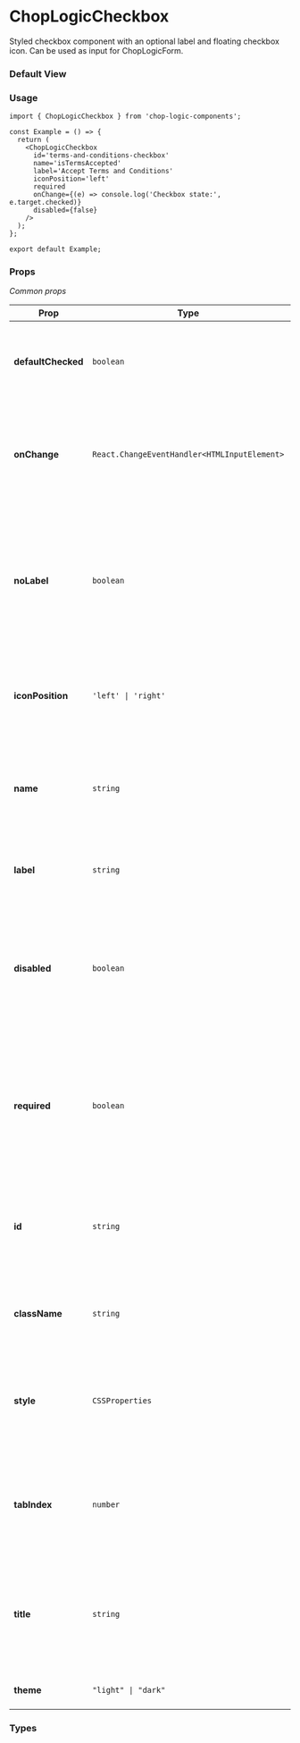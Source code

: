
<Meta of={CheckboxStories} title='Checkbox' />

# ChopLogicCheckbox

Styled checkbox component with an optional label and floating checkbox icon. Can be used as input for ChopLogicForm.

### Default View

<Canvas of={CheckboxStories.LeftIconCheckbox} />

### Usage

```tsx
import { ChopLogicCheckbox } from 'chop-logic-components';

const Example = () => {
  return (
    <ChopLogicCheckbox
      id='terms-and-conditions-checkbox'
      name='isTermsAccepted'
      label='Accept Terms and Conditions'
      iconPosition='left'
      required
      onChange={(e) => console.log('Checkbox state:', e.target.checked)}
      disabled={false}
    />
  );
};

export default Example;
```

### Props

_Common props_

| Prop               | Type                                         | Description                                                                                                                                                | Default     | Required |
| ------------------ | -------------------------------------------- | ---------------------------------------------------------------------------------------------------------------------------------------------------------- | ----------- | -------- |
| **defaultChecked** | `boolean`                                    | A boolean indicating whether the checkbox is checked by default or not.                                                                                    | `false`     | No       |
| **onChange**       | `React.ChangeEventHandler<HTMLInputElement>` | A function that is called when the checkbox state changes. It receives a change event.                                                                     | `undefined` | No       |
| **noLabel**        | `boolean`                                    | A boolean indicating whether the label should be hidden or not. The label prop is still required in this case, because it's used for aria-label attribure. | `false`     | No       |
| **iconPosition**   | `'left' \| 'right'`                          | The place where the checkbox icon will be rendered (left or right).                                                                                        | `'left'`    | No       |
| **name**           | `string`                                     | A string representing the name attribute of the component, used for form submissions.                                                                      | `false`     | Yes      |
| **label**          | `string`                                     | A string that represents the label for the component.                                                                                                      | `false`     | Yes      |
| **disabled**       | `boolean`                                    | A boolean indicating whether the checkbox should be disabled. When disabled, the checkbox cannot be interacted with.                                       | `false`     | No       |
| **required**       | `boolean`                                    | A boolean indicating whether the checkbox is required in a form. When required, the checkbox must be checked before form submission.                       | `false`     | No       |
| **id**             | `string`                                     | The id global attribute defines an identifier (ID) which must be unique in the whole document.                                                             | `undefined` | No       |
| **className**      | `string`                                     | The class global attribute is a list of the classes of the element.                                                                                        | `undefined` | No       |
| **style**          | `CSSProperties`                              | The style global attribute contains CSS styling declarations to be applied to the element.                                                                 | `undefined` | No       |
| **tabIndex**       | `number`                                     | The tabindex global attribute allows developers to make HTML elements focusable.                                                                           | `undefined` | No       |
| **title**          | `string`                                     | The title global attribute contains text representing advisory information related to the element it belongs to.                                           | `undefined` | No       |
| **theme**          | `"light" \| "dark"`                          | The component's color theme.                                                                                                                               | `undefined` | No       |

### Types

```ts
type ChopLogicCheckboxProps = CommonInputProps & {
  noLabel?: boolean;
  iconPosition?: 'left' | 'right';
  onChange?: React.ChangeEventHandler<HTMLInputElement>;
  defaultChecked?: boolean;
};

type CommonInputProps = CommonComponentProps & {
  label: string;
  name: string;
  disabled?: boolean;
  required?: boolean;
};
```
